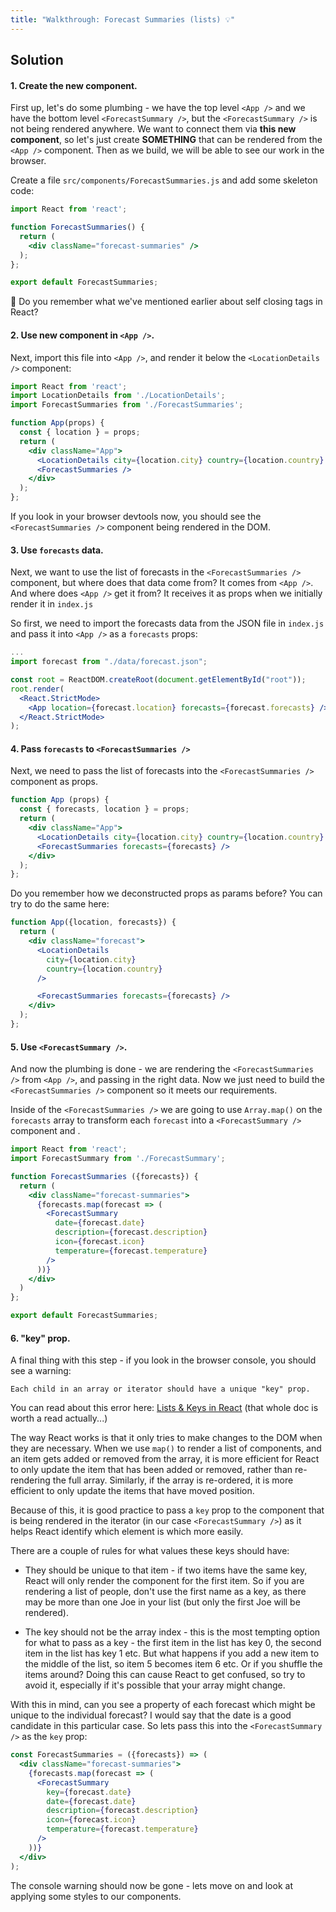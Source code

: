 ```yaml
---
title: "Walkthrough: Forecast Summaries (lists) 💡"
---
```


## Solution

#### 1. Create the new component.

First up, let's do some plumbing - we have the top level `<App />` and we have the bottom level `<ForecastSummary />`, but the `<ForecastSummary />` is not being rendered anywhere. We want to connect them via **this new component**, so let's just create **SOMETHING** that can be rendered from the `<App />` component. Then as we build, we will be able to see our work in the browser.

Create a file `src/components/ForecastSummaries.js` and add some skeleton code:

```jsx
import React from 'react';

function ForecastSummaries() {
  return (
    <div className="forecast-summaries" />
  );
};

export default ForecastSummaries;
```

🤔 Do you remember what we've mentioned earlier about self closing tags in React?

#### 2. Use new component in `<App />`.

Next, import this file into `<App />`, and render it below the `<LocationDetails />` component:

```jsx
import React from 'react';
import LocationDetails from './LocationDetails';
import ForecastSummaries from './ForecastSummaries';

function App(props) {
  const { location } = props;
  return (
    <div className="App">
      <LocationDetails city={location.city} country={location.country} />
      <ForecastSummaries />
    </div>
  );
};
```

If you look in your browser devtools now, you should see the `<ForecastSummaries />` component being rendered in the DOM.

#### 3. Use `forecasts` data.

Next, we want to use the list of forecasts in the `<ForecastSummaries />` component, but where does that data come from? It comes from `<App />`. And where does `<App />` get it from? It receives it as props when we initially render it in `index.js`

So first, we need to import the forecasts data from the JSON file in `index.js` and pass it into `<App />` as a `forecasts` props:

```jsx
...
import forecast from "./data/forecast.json";

const root = ReactDOM.createRoot(document.getElementById("root"));
root.render(
  <React.StrictMode>
    <App location={forecast.location} forecasts={forecast.forecasts} />
  </React.StrictMode>
);
```

#### 4. Pass `forecasts` to `<ForecastSummaries />`

Next, we need to pass the list of forecasts into the `<ForecastSummaries />` component as props.

```jsx
function App (props) {
  const { forecasts, location } = props;
  return (
    <div className="App">
      <LocationDetails city={location.city} country={location.country} />
      <ForecastSummaries forecasts={forecasts} />
    </div>
  );
};
```

Do you remember how we deconstructed props as params before? You can try to do the same here:

```jsx
function App({location, forecasts}) {
  return (
    <div className="forecast">
      <LocationDetails
        city={location.city}
        country={location.country}
      />

      <ForecastSummaries forecasts={forecasts} />
    </div>
  );
};
```

#### 5. Use `<ForecastSummary />`.

And now the plumbing is done - we are rendering the `<ForecastSummaries />` from `<App />`, and passing in the right data. Now we just need to build the `<ForecastSummaries />` component so it meets our requirements.

Inside of the `<ForecastSummaries />` we are going to use `Array.map()` on the `forecasts` array to transform each `forecast` into a `<ForecastSummary />` component and .

```jsx
import React from 'react';
import ForecastSummary from './ForecastSummary';

function ForecastSummaries ({forecasts}) {
  return (
    <div className="forecast-summaries">
      {forecasts.map(forecast => (
        <ForecastSummary
          date={forecast.date}
          description={forecast.description}
          icon={forecast.icon}
          temperature={forecast.temperature}
        />
      ))}
    </div>
  )
};

export default ForecastSummaries;
```

#### 6. "key" prop.

A final thing with this step - if you look in the browser console, you should see a warning:

```
Each child in an array or iterator should have a unique "key" prop.
```

You can read about this error here: [Lists & Keys in React](https://reactjs.org/docs/lists-and-keys.html#keys) (that whole doc is worth a read actually...)

The way React works is that it only tries to make changes to the DOM when they are necessary. When we use `map()` to render a list of components, and an item gets added or removed from the array, it is more efficient for React to only update the item that has been added or removed, rather than re-rendering the full array. Similarly, if the array is re-ordered, it is more efficient to only update the items that have moved position.

Because of this, it is good practice to pass a `key` prop to the component that is being rendered in the iterator (in our case `<ForecastSummary />`) as it helps React identify which element is which more easily.

There are a couple of rules for what values these keys should have:

- They should be unique to that item - if two items have the same key, React will only render the component for the first item. So if you are rendering a list of people, don't use the first name as a key, as there may be more than one Joe in your list (but only the first Joe will be rendered).

- The key should not be the array index - this is the most tempting option for what to pass as a key - the first item in the list has key 0, the second item in the list has key 1 etc. But what happens if you add a new item to the middle of the list, so item 5 becomes item 6 etc. Or if you shuffle the items around? Doing this can cause React to get confused, so try to avoid it, especially if it's possible that your array might change.

With this in mind, can you see a property of each forecast which might be unique to the individual forecast? I would say that the date is a good candidate in this particular case. So lets pass this into the `<ForecastSummary />` as the `key` prop:

```jsx
const ForecastSummaries = ({forecasts}) => (
  <div className="forecast-summaries">
    {forecasts.map(forecast => (
      <ForecastSummary
        key={forecast.date}
        date={forecast.date}
        description={forecast.description}
        icon={forecast.icon}
        temperature={forecast.temperature}
      />
    ))}
  </div>
);
```

The console warning should now be gone - lets move on and look at applying some styles to our components.